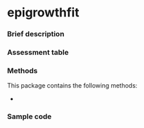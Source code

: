 # epigrowthfit {#sec-top .unnumbered}

### Brief description

### Assessment table

### Methods

This package contains the following methods:

- 

### Sample code


